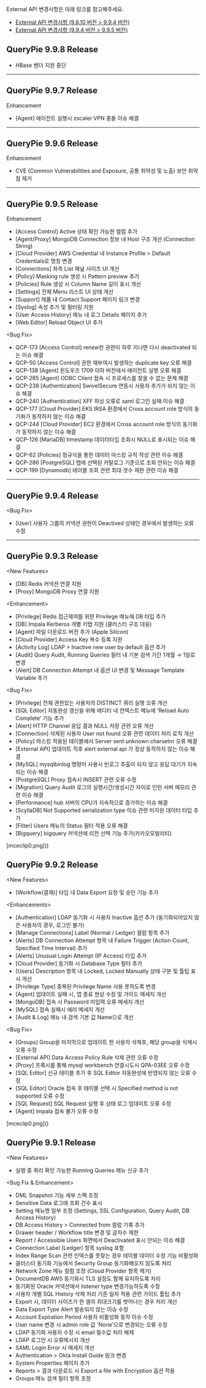 
<Callout type="info">
External API 변경사항은 아래 링크를 참고해주세요. 
</Callout>

* [External API 변경사항 (9.8.10 버전 &gt; 9.9.4 버전)](https://chequer.atlassian.net/servicedesk/customer/portal/6/article/65994753)
* [External API 변경사항 (9.9.4 버전 &gt; 9.9.5 버전)](https://chequer.atlassian.net/l/cp/ULM0Wf7B)

## QueryPie 9.9.8 Release
* HBase 벤더 지원 중단

---

## QueryPie 9.9.7 Release
Enhancement

* [Agent] 에이전트 실행시 zscaler VPN 충돌 이슈 해결

---

## QueryPie 9.9.6 Release
Enhancement

* CVE (Common Vulnerabilities and Exposure, 공통 취약성 및 노출) 보안 취약점 제거

---

## QueryPie 9.9.5 Release
Enhancement

* [Access Control] Active 상태 확인 가능한 컬럼 추가
* [Agent/Proxy] MongoDB Connection 정보 내 Host 구조 개선 (Connection String)
* [Cloud Provider] AWS Credential 내 Instance Profile &gt; Default Credentials로 명칭 변경
* [Connections] 좌측 List 패널 사이즈 UI 개선
* [Policy] Masking rule 생성 시 Pattern preview 추가
* [Policies] Rule 생성 시 Column Name 길이 표시 개선
* [Settings] 전체 Menu 리스트 UI 상태 개선
* [Support] 제품 내 Contact Support 페이지 링크 변경
* [Syslog] 속성 추가 및 필터링 지원
* [User Access History] 메뉴 내 로그 Details 페이지 추가
* [Web Editor] Reload Object UI 추가

&lt;Bug Fix&gt;

* QCP-173 [Access Control] renew한 권한이 하루 지나면 다시 deactivated 되는 이슈 해결
* QCP-50 [Access Control] 권한 재부여시 발생하는 duplicate key 오류 해결
* QCP-138 [Agent] 윈도우즈 1709 이하 버전에서 에이전트 실행 오류 해결
* QCP-285 [Agent] ODBC Client 접속 시 프로세스를 찾을 수 없는 문제 해결
* QCP-238 [Authentication] SwivelSecure 연동시 사용자 추가가 되지 않는 이슈 해결
* QCP-240 [Authentication] XFF 파싱 오류로 saml 로그인 실패 이슈 해결
* QCP-177 [Cloud Provider] EKS IRSA 환경에서 Cross account role 방식의 동기화가 동작하지 않는 이슈 해결
* QCP-244 [Cloud Provider] EC2 환경에서 Cross account role 방식의 동기화가 동작하지 않는 이슈 해결
* QCP-126 [MariaDB] timestamp 데이터타입 조회시 NULL로 표시되는 이슈 해결
* QCP-62 [Policies] 정규식을 통한 데이터 마스킹 규칙 작성 관련 이슈 해결
* QCP-286 [PostgreSQL] 탭에 선택된 카탈로그 기준으로 조회 안되는 이슈 해결
* QCP-199 [Dynamodb] 테이블 조회 관련 최대 갯수 제한 관련 이슈 해결

---

## QueryPie 9.9.4 Release
&lt;Bug Fix&gt;

* [User] 사용자 그룹의 커넥션 권한이 Deactived 상태인 경우에서 발생하는 오류 수정

---

## QueryPie 9.9.3 Release
&lt;New Features&gt;

* [DB] Redis 커넥션 연결 지원
* [Proxy] MongoDB Proxy 연결 지원

&lt;Enhancement&gt;

* [Privilege] Redis 접근제어를 위한 Privilege 메뉴에 DB 타입 추가
* [DB] Impala Kerberos 개별 키탭 지원 (클러스터 구조 대응)
* [Agent] 파일 다운로드 버전 추가 (Apple Silicon)
* [Cloud Provider] Access Key 복수 등록 지원
* [Activity Log] LDAP &gt; Inactive new user by default 옵션 추가
* [Audit] Query Audit, Running Queries 필터 내 기본 검색 기간 1개월 → 1일로 변경
* [Alert] DB Connection Attempt 내 옵션 UI 변경 및 Message Template Variable 추가

&lt;Bug Fix&gt;

* [Privilege] 전체 권한있는 사용자의 DISTINCT 쿼리 실행 오류 개선
* [SQL Editor] 자동완성 갱신을 위해 에디터 내 컨텍스트 메뉴에 ‘Reload Auto Complete’ 기능 추가
* [Alert] HTTP Channel 응답 결과 NULL 저장 관련 오류 개선
* [Connection] 삭제된 사용자 User not found 오류 관련 데이터 처리 로직 개선
* [Policy] 마스킹 적용된 테이블에서 Server sent unknown charsetnr 오류 해결
* [External API] 업데이트 직후 alert external api 가 정상 동작하지 않는 이슈 해결
* [MySQL] mysqlbinlog 명령어 사용시 빈로그 추출이 되지 않고 응답 대기가 지속되는 이슈 해결
* [PostgreSQL] Proxy 접속시 INSERT 관련 오류 수정
* [Migration] Query Audit 로그의 실행시간/생성시간 차이로 인한 서버 메모리 관련 이슈 해결
* [Performance] hub 서버의 CPU가 지속적으로 증가하는 이슈 해결
* [ScyllaDB] Not Supported serialization type 이슈 관련 미지원 데이터 타입 추가
* [Filter] Users 메뉴의 Status 필터 적용 오류 해결
* [Bigquery] bigquery 커넥션에 리전 선택 기능 추가(카카오모빌리티)

<p align="center">
<div>[mceclip0.png]()</div>
</p>

## QueryPie 9.9.2 Release
&lt;New Features&gt;

* [Workflow(결재)] 타입 내 Data Export 요청 및 승인 기능 추가

&lt;Enhancements&gt;

* [Authentication] LDAP 동기화 시 사용자 Inactive 옵션 추가 (동기화되어있지 않은 사용자의 경우, 로그인 불가)
* [Manage Connections] Label (Normal / Ledger) 컬럼 항목 추가
* [Alerts] DB Connection Attempt 항목 내 Failure Trigger (Action Count, Specified Time Interval) 추가
* [Alerts] Unusual Login Attempt (IP Access) 타입 추가
* [Cloud Provider] 동기화 시 Database Type 필터 추가
* [Users] Description 항목 내 Locked, Locked Manually 상태 구분 및 툴팁 표시 개선
* [Privilege Type] 중복된 Privilege Name 사용 못하도록 변경
* [Agent] 업데이트 실패 시, 앱 종료 현상 수정 및 가이드 메세지 개선
* [MongoDB] 접속 시 Password 미입력 오류 메세지 개선
* [MySQL] 접속 실패시 에러 메세지 개선
* [Audit & Log] 메뉴 내 검색 기본 값 Name으로 개선

&lt;Bug Fix&gt;

* [Groups] Group을 마지막으로 업데이트 한 사용자 삭제후, 해당 group을 삭제시 오류 수정
* [External API] Data Access Policy Rule 삭제 관련 오류 수정
* [Proxy] 프록시를 통해 mysql workbench 연결시도시 QPA-03EE 오류 수정
* [SQL Editor] 신규 테이블 추가 후 SQL Editor 자동완성에 반영되지 않는 오류 수정
* [SQL Editor] Oracle 접속 후 테이블 선택 시 Specified method is not supported 오류 수정
* [SQL Request] SQL Request 실행 후 상태 로그 업데이트 오류 수정
* [Agent] Impala 접속 불가 오류 수정

<p align="center">
<div>[mceclip0.png]()</div>
</p>

## QueryPie 9.9.1 Release
&lt;New Features&gt;

* 실행 중 쿼리 확인 가능한 Running Queries 메뉴 신규 추가

&lt;Bug Fix & Enhancement&gt;

* DML Snapshot 기능 세부 스펙 조정
* Sensitive Data 로그에 조회 건수 표시
* Setting 메뉴명 일부 조정 (Settings, SSL Configuration, Query Audit, DB Access History)
* DB Access History &gt; Connected from 컬럼 기록 추가
* Drawer header / Workflow title 변경 및 글자수 제한
* Report / Accessible Users 화면에서 Deactivated 표시 안되는 이슈 해결
* Connection Label (Ledger) 항목 syslog 포함
* Index Range Scan 관련 인덱스를 못찾는 경우 테이블 데이터 수정 기능 비활성화
* 클러스터 동기화 기능에서 Security Group 동기화해오지 않도록 처리
* Network Zone 메뉴 컬럼 조정 (Cloud Provider 항목 제거)
* DocumentDB AWS 동기화시 TLS 설정도 함께 유지하도록 처리
* 동기화된 Oracle 커넥션에서 listener type 변경가능하도록 수정
* 사용자 개별 SQL History 삭제 처리 기준 일자 적용 관련 가이드 툴팁 추가
* Export 시, 데이터 사이즈가 한 셀의 최대크기를 벗어나는 경우 처리 개선
* Data Export Type Alert 발송되지 않는 이슈 수정
* Account Expiration Period 사용자 비활성화 동작 이슈 수정
* User name 변경 시 admin role 값 'None'으로 변경되는 오류 수정
* LDAP 동기화 사용자 수정 시 email 필수값 처리 해제
* LDAP 로그인 시 오류메시지 개선
* SAML Login Error 시 메세지 개선
* Authentication &gt; Okta Install Guide 링크 변경
* System Properties 페이지 추가
* Reports &gt; 결과 다운로드 시 Export a file with Encryption 옵션 적용
* Groups 메뉴 검색 필터 항목 조정

